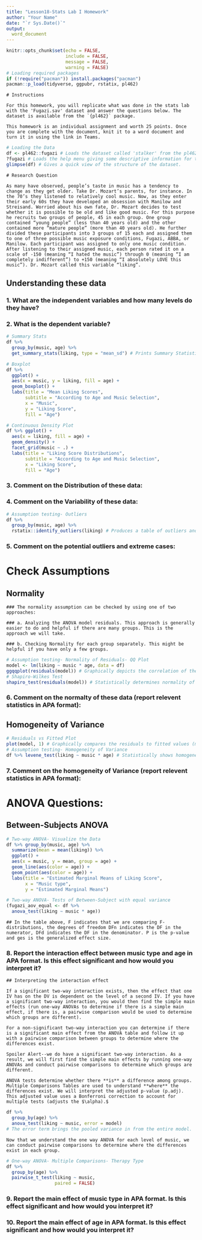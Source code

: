 ```yaml
---
title: "Lesson18-Stats Lab I Homework"
author: "Your Name"
date: "`r Sys.Date()`"
output: 
  word_document
---
```


```r
knitr::opts_chunk$set(echo = FALSE, 
                      include = FALSE, 
                      message = FALSE, 
                      warning = FALSE)
# Loading required packages
if (!require("pacman")) install.packages("pacman")
pacman::p_load(tidyverse, ggpubr, rstatix, pl462)
```

```asis
# Instructions

For this homework, you will replicate what was done in the stats lab with the 'Fugazi.sav' dataset and answer the questions below. The dataset is available from the `{pl462}` package.

This homework is an individual assignment and worth 25 points. Once you are complete with the document, knit it to a word document and turn it in using the link in Teams.
```

```r
# Loading the Data
df <- pl462::fugazi # Loads the dataset called 'stalker' from the pl462 packages and assigns it the name "dat"
?fugazi # Loads the help menu giving some descriptive information for the dataset
glimpse(df) # Gives a quick view of the structure of the dataset.
```

```asis
# Research Question 

As many have observed, people’s taste in music has a tendency to change as they get older. Take Dr. Mozart’s parents, for instance. In the 70’s they listened to relatively cool music. Now, as they enter their early 60s they have developed an obsession with Manilow and Streisand. Worried about his own fate, Dr. Mozart decides to test whether it is possible to be old and like good music. For this purpose he recruits two groups of people, 45 in each group. One group contained “young people” (less than 40 years old) and the other contained more “mature people” (more than 40 years old). He further divided these participants into 3 groups of 15 each and assigned them to one of three possible music exposure conditions, Fugazi, ABBA, or Manilow. Each participant was assigned to only one music condition. After listening to their assigned music, each person rated it on a scale of -150 (meaning “I hated the music”) through 0 (meaning “I am completely indifferent”) to +150 (meaning “I absolutely LOVE this music”). Dr. Mozart called this variable “liking”. 
```

## Understanding these data

### 1. What are the independent variables and how many levels do they have?

>

### 2. What is the dependent variable?

>

```r
# Summary Stats
df %>% 
  group_by(music, age) %>% 
  get_summary_stats(liking, type = "mean_sd") # Prints Summary Statistics

# Boxplot
df %>% 
  ggplot() + 
  aes(x = music, y = liking, fill = age) + 
  geom_boxplot() + 
  labs(title = "Mean Liking Scores",
       subtitle = "According to Age and Music Selection",
       x = "Music",
       y = "Liking Score",
       fill = "Age")

# Continuous Density Plot
df %>% ggplot() + 
  aes(x = liking, fill = age) + 
  geom_density() + 
  facet_grid(music ~ .) +
  labs(title = "Liking Score Distributions",
       subtitle = "According to Age and Music Selection", 
       x = "Liking Score",
       fill = "Age")
```

### 3. Comment on the Distribution of these data:

>

### 4. Comment on the Variability of these data:

>

```r
# Assumption testing- Outliers
df %>% 
  group_by(music, age) %>% 
  rstatix::identify_outliers(liking) # Produces a table of outliers and extreme cases.
```

### 5. Comment on the potential outliers and extreme cases:

>


# Check Assumptions

## Normality

```asis
### The normality assumption can be checked by using one of two approaches: 

### a. Analyzing the ANOVA model residuals. This approach is generally easier to do and helpful if there are many groups. This is the approach we will take.

### b. Checking Normality for each group separately. This might be helpful if you have only a few groups.
```

```r
# Assumption testing- Normality of Residuals- QQ Plot
model <- lm(liking ~ music * age, data = df)
ggqqplot(residuals(model)) # Graphically depicts the correlation of these data and a normal distribution.
# Shapiro-Wilkes Test
shapiro_test(residuals(model)) # Statistically determines normality of these data.
```

### 6. Comment on the normalty of these data (report relevent statistics in APA format):

>

## Homogeneity of Variance

```r
# Residuals vs Fitted Plot
plot(model, 1) # Graphically compares the residuals to fitted values (mean of each group)
# Assumption testing- Homogeneity of Variance
df %>% levene_test(liking ~ music * age) # Statistically shows homogeneity of variance.
```

### 7. Comment on the homogeneity of Variance (report relevent statistics in APA format):

>

# ANOVA Questions:

## Between-Subjects ANOVA

```r
# Two-way ANOVA- Visualize the Data
df %>% group_by(music, age) %>% 
  summarize(mean = mean(liking)) %>% 
  ggplot() + 
  aes(x = music, y = mean, group = age) + 
  geom_line(aes(color = age)) + 
  geom_point(aes(color = age)) + 
  labs(title = "Estimated Marginal Means of Liking Score",
       x = "Music type",
       y = "Estimated Marginal Means")
```

```r
# Two-way ANOVA- Tests of Between-Subject with equal variance
(fugazi_aov_equal <- df %>% 
  anova_test(liking ~ music * age))
```

```asis
## In the table above, F indicates that we are comparing F-distributions, the degrees of freedom DFn indicates the DF in the numerator, DFd indicates the DF in the denominator. P is the p-value and ges is the generalized effect size.
```

### 8. Report the interaction effect between music type and age in APA format. Is this effect significant and how would you interpret it?

>

```asis
## Interpreting the interaction effect

If a significant two-way interaction exists, then the effect that one IV has on the DV is dependent on the level of a second IV. If you have a significant two-way interaction, you would then find the simple main effects (run one-way ANOVAs to determine if there is a simple main effect, if there is, a pairwise comparison would be used to determine which groups are different).

For a non-significant two-way interaction you can determine if there is a significant main effect from the ANOVA table and follow it up with a pairwise comparison between groups to determine where the differences exist. 

Spoiler Alert--we do have a significant two-way interaction. As a result, we will first find the simple main effects by running one-way ANOVAs and conduct pairwise comparisons to determine which groups are different. 

ANOVA tests determine whether there **is** a difference among groups. Multiple Comparisons Tables are used to understand **where** the differences exist. We will interpret the adjusted p-value (p.adj). This adjusted value uses a Bonferroni correction to account for multiple tests (adjusts the $\alpha).$
```

```r
df %>% 
  group_by(age) %>% 
  anova_test(liking ~ music, error = model)
# The error term brings the pooled variance in from the entire model.
```

```asis
Now that we understand the one way ANOVA for each level of music, we can conduct pairwise comparisons to determine where the differences exist in each group.
```

```r
# One-way ANOVA- Multiple Comparisons- Therapy Type
df %>% 
  group_by(age) %>% 
  pairwise_t_test(liking ~ music, 
                  paired = FALSE) 
```

### 9. Report the main effect of music type in APA format. Is this effect significant and how would you interpret it?

>

### 10. Report the main effect of age in APA format. Is this effect significant and how would you interpret it?

>
